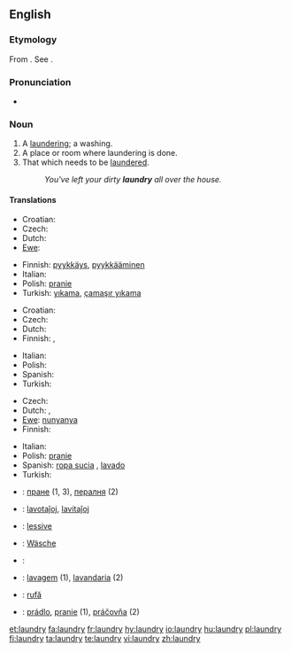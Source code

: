 ==English==

===Etymology===
From {{etyl|fro}} {{term|lavanderie|lang=fro}}. See {{term|launder}}.

===Pronunciation===
* {{audio|en-us-laundry.ogg|Audio (US)}}

===Noun===
{{wikipedia}}
{{en-noun|laundries}}

# A [[laundering]]; a washing.
# A place or room where laundering is done.
# That which needs to be [[launder]]ed.
#: ''You've left your dirty '''laundry''' all over the house.''

====Translations====
{{trans-top|laundering; washing}}
* Croatian: {{t|hr|pranje|alt=pránje|n}}
* Czech: {{t-|cs|praní|n}}
* Dutch: {{t+|nl|was|m}}
* [[Ewe]]: {{tø|ee|nunyanya|xs=Ewe}}
{{trans-mid}}
* Finnish: [[pyykkäys]], [[pyykkääminen]]
* Italian: {{t+|it|bucato|m}}
* Polish: [[pranie]] {{m}}
* Turkish: [[yıkama]], [[çamaşır yıkama]]
{{trans-bottom}}

{{trans-top|place or room where laundering is done}}
* Croatian: {{t|hr|praonica|alt=praónica|f}}
* Czech: {{t-|cs|prádelna|f}}
* Dutch: {{t+|nl|wasserij|f}}
* Finnish: {{t-|fi|pesutupa}}, {{t+|fi|pesula}}
{{trans-mid}}
* Italian: {{t+|it|lavanderia|f}}
* Polish: {{t-|pl|pralnia|f}}
* Spanish: {{t-|es|lavandería|f}}
* Turkish: {{t+|tr|çamaşırhane}}
{{trans-bottom}}

{{trans-top|that which needs to be laundered}}
* Czech: {{t-|cs|prádlo|n}}
* Dutch: {{t+|nl|was|m}}, {{t+|nl|wasgoed|n}}
* [[Ewe]]: [[nunyanya]]
* Finnish: {{t-|fi|pyykki}}
{{trans-mid}}
* Italian: {{t+|it|bucato|m}}
* Polish: [[pranie]] {{m}}
* Spanish: [[ropa sucia]] {{f}}, [[lavado]] {{m}}
* Turkish: {{t+|tr|çamaşır}}
{{trans-bottom}}

{{checktrans-top}}
* {{ttbc|Bulgarian}}: [[пране]] {{n}} (1, 3), [[пералня]] {{f}} (2)
* {{ttbc|Esperanto}}: [[lavotaĵoj]], [[lavitaĵoj]]
* {{ttbc|French}}: [[lessive]] {{f}}
* {{ttbc|German}}: [[Wäsche]] {{f}}
{{checktrans-mid}}
* {{ttbc|Kurdish}}: {{t|ku|balav}} {{f}}
* {{ttbc|Portuguese}}: [[lavagem]] (1), [[lavandaria]] {{f}} (2)
* {{ttbc|Romanian}}: [[rufă]] {{f}}
* {{ttbc|Slovak}}: [[prádlo]], [[pranie]] {{n}} (1), [[práčovňa]]  {{f}} (2)
{{checktrans-bottom}}

[[et:laundry]]
[[fa:laundry]]
[[fr:laundry]]
[[hy:laundry]]
[[io:laundry]]
[[hu:laundry]]
[[pl:laundry]]
[[fi:laundry]]
[[ta:laundry]]
[[te:laundry]]
[[vi:laundry]]
[[zh:laundry]]